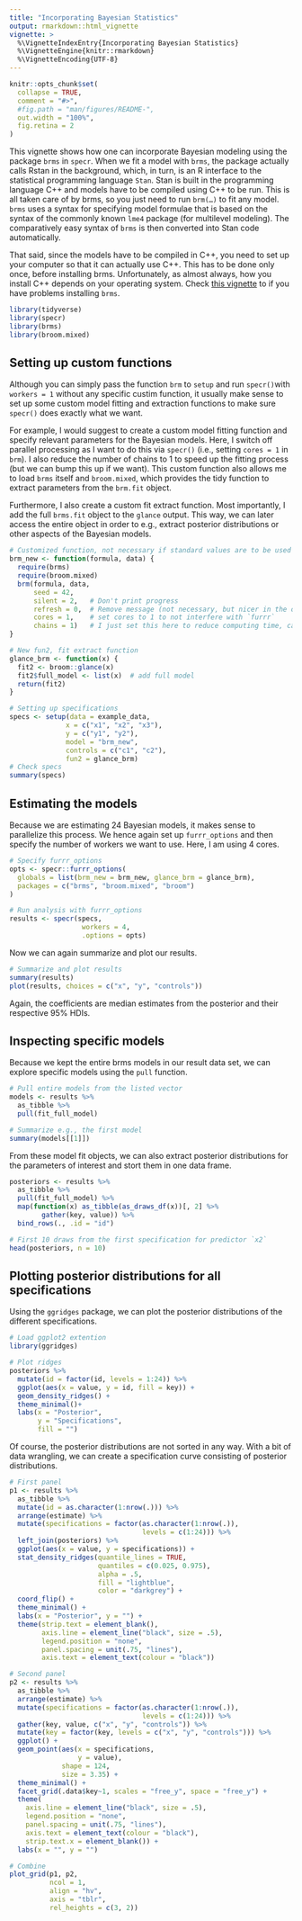 ```yaml
---
title: "Incorporating Bayesian Statistics"
output: rmarkdown::html_vignette
vignette: >
  %\VignetteIndexEntry{Incorporating Bayesian Statistics}
  %\VignetteEngine{knitr::rmarkdown}
  %\VignetteEncoding{UTF-8}
---
```


```r
knitr::opts_chunk$set(
  collapse = TRUE,
  comment = "#>",
  #fig.path = "man/figures/README-",
  out.width = "100%",
  fig.retina = 2
)
```

This vignette shows how one can incorporate Bayesian modeling using the package `brms` in `specr`. When we fit a model with `brms`, the package actually calls Rstan in the background, which, in turn, is an R interface to the statistical programming language `Stan`. Stan is built in the programming language C++ and models have to be compiled using C++ to be run. This is all taken care of by brms, so you just need to run `brm(…)` to fit any model. `brms` uses a syntax for specifying model formulae that is based on the syntax of the commonly known `lme4` package (for multilevel modeling). The comparatively easy syntax of `brms` is then converted into Stan code automatically.

That said, since the models have to be compiled in C++, you need to set up your computer so that it can actually use C++. This has to be done only once, before installing brms. Unfortunately, as almost always, how you install C++ depends on your operating system. Check [this vignette](https://github.com/masurp/workshop_bayes/blob/main/exercises/Exercise_02.md) to if you have problems installing `brms`. 


```r
library(tidyverse)
library(specr)
library(brms)
library(broom.mixed)
```


## Setting up custom functions

Although you can simply pass the function `brm` to `setup` and run `specr()`with `workers = 1` without any specific custim function, it usually make sense to set up some custom model fitting and extraction functions to make sure `specr()` does exactly what we want. 

For example, I would suggest to create a custom model fitting function and specify relevant parameters for the Bayesian models. Here, I switch off parallel processing as I want to do this via `specr()` (i.e., setting `cores = 1` in `brm`). I also reduce the number of chains to 1 to speed up the fitting process (but we can bump this up if we want). This custom function also allows me to load `brms` itself and `broom.mixed`, which provides the tidy function to extract parameters from the `brm.fit` object. 

Furthermore, I also create a custom fit extract function. Most importantly, I add the full `brms.fit` object to the `glance` output. This way, we can later access the entire object in order to e.g., extract posterior distributions or other aspects of the Bayesian models. 

```r
# Customized function, not necessary if standard values are to be used
brm_new <- function(formula, data) {
  require(brms)
  require(broom.mixed)
  brm(formula, data, 
      seed = 42,
      silent = 2,   # Don't print progress
      refresh = 0,  # Remove message (not necessary, but nicer in the output)
      cores = 1,    # set cores to 1 to not interfere with `furrr`
      chains = 1)   # I just set this here to reduce computing time, can be higher, of course
}

# New fun2, fit extract function
glance_brm <- function(x) {
  fit2 <- broom::glance(x)
  fit2$full_model <- list(x)  # add full model
  return(fit2)
}

# Setting up specifications
specs <- setup(data = example_data,
              x = c("x1", "x2", "x3"),
              y = c("y1", "y2"),
              model = "brm_new",
              controls = c("c1", "c2"),
              fun2 = glance_brm)
# Check specs
summary(specs)
```


## Estimating the models

Because we are estimating 24 Bayesian models, it makes sense to parallelize this process. We hence again set up `furrr_options` and then specify the number of workers we want to use. Here, I am using 4 cores. 

```r
# Specify furrr_options
opts <- specr::furrr_options(
  globals = list(brm_new = brm_new, glance_brm = glance_brm),
  packages = c("brms", "broom.mixed", "broom")
)

# Run analysis with furrr_options
results <- specr(specs, 
                  workers = 4, 
                  .options = opts)
```

Now we can again summarize and plot our results.

```r
# Summarize and plot results
summary(results)
plot(results, choices = c("x", "y", "controls"))
```

Again, the coefficients are median estimates from the posterior and their respective 95% HDIs.

## Inspecting specific models

Because we kept the entire brms models in our result data set, we can explore specific models using the `pull` function. 

```r
# Pull entire models from the listed vector
models <- results %>%
  as_tibble %>%
  pull(fit_full_model)

# Summarize e.g., the first model
summary(models[[1]])
```

From these model fit objects, we can also extract posterior distributions for the parameters of interest and stort them in one data frame.

```r
posteriors <- results %>%
  as_tibble %>%
  pull(fit_full_model) %>%
  map(function(x) as_tibble(as_draws_df(x))[, 2] %>% 
        gather(key, value)) %>%
  bind_rows(., .id = "id")

# First 10 draws from the first specification for predictor `x2`
head(posteriors, n = 10)
```


## Plotting posterior distributions for all specifications

Using the `ggridges` package, we can plot the posterior distributions of the different specifications. 

```r
# Load ggplot2 extention
library(ggridges)

# Plot ridges
posteriors %>%
  mutate(id = factor(id, levels = 1:24)) %>%
  ggplot(aes(x = value, y = id, fill = key)) +
  geom_density_ridges() +
  theme_minimal()+
  labs(x = "Posterior", 
       y = "Specifications", 
       fill = "")
```

Of course, the posterior distributions are not sorted in any way. With a bit of data wrangling, we can create a specification curve consisting of posterior distributions. 

```r
# First panel
p1 <- results %>%
  as_tibble %>%
  mutate(id = as.character(1:nrow(.))) %>%
  arrange(estimate) %>%
  mutate(specifications = factor(as.character(1:nrow(.)), 
                                 levels = c(1:24))) %>%
  left_join(posteriors) %>%
  ggplot(aes(x = value, y = specifications)) +
  stat_density_ridges(quantile_lines = TRUE, 
                      quantiles = c(0.025, 0.975), 
                      alpha = .5,
                      fill = "lightblue", 
                      color = "darkgrey") +
  coord_flip() +
  theme_minimal() +
  labs(x = "Posterior", y = "") +
  theme(strip.text = element_blank(),
        axis.line = element_line("black", size = .5),
        legend.position = "none",
        panel.spacing = unit(.75, "lines"),
        axis.text = element_text(colour = "black"))

# Second panel
p2 <- results %>%
  as_tibble %>%
  arrange(estimate) %>%
  mutate(specifications = factor(as.character(1:nrow(.)), 
                                 levels = c(1:24))) %>%
  gather(key, value, c("x", "y", "controls")) %>%
  mutate(key = factor(key, levels = c("x", "y", "controls"))) %>%
  ggplot() +
  geom_point(aes(x = specifications,
                 y = value),
             shape = 124,
             size = 3.35) +
  theme_minimal() +
  facet_grid(.data$key~1, scales = "free_y", space = "free_y") +
  theme(
    axis.line = element_line("black", size = .5),
    legend.position = "none",
    panel.spacing = unit(.75, "lines"),
    axis.text = element_text(colour = "black"),
    strip.text.x = element_blank()) +
  labs(x = "", y = "")

# Combine
plot_grid(p1, p2,
          ncol = 1,           
          align = "hv",            
          axis = "tblr",            
          rel_heights = c(3, 2))
```


